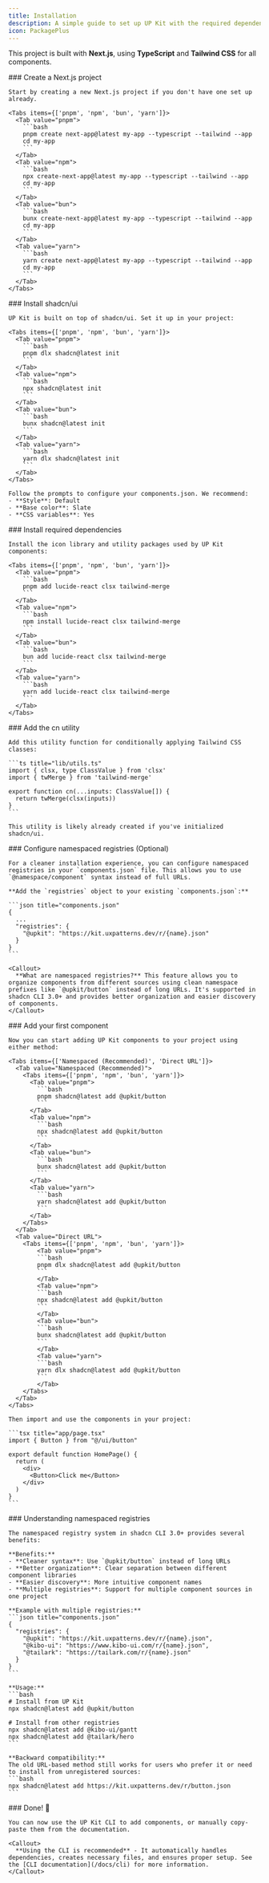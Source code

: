 ```yaml
---
title: Installation
description: A simple guide to set up UP Kit with the required dependencies and structure
icon: PackagePlus
---
```



This project is built with **Next.js**, using **TypeScript** and **Tailwind CSS** for all components.

<Steps>
  <Step>
    ### Create a Next.js project

    Start by creating a new Next.js project if you don't have one set up already.

    <Tabs items={['pnpm', 'npm', 'bun', 'yarn']}>
      <Tab value="pnpm">
        ```bash
        pnpm create next-app@latest my-app --typescript --tailwind --app
        cd my-app
        ```
      </Tab>
      <Tab value="npm">
        ```bash
        npx create-next-app@latest my-app --typescript --tailwind --app
        cd my-app
        ```
      </Tab>
      <Tab value="bun">
        ```bash
        bunx create-next-app@latest my-app --typescript --tailwind --app
        cd my-app
        ```
      </Tab>
      <Tab value="yarn">
        ```bash
        yarn create next-app@latest my-app --typescript --tailwind --app
        cd my-app
        ```
      </Tab>
    </Tabs>
  </Step>

  <Step>
    ### Install shadcn/ui

    UP Kit is built on top of shadcn/ui. Set it up in your project:

    <Tabs items={['pnpm', 'npm', 'bun', 'yarn']}>
      <Tab value="pnpm">
        ```bash
        pnpm dlx shadcn@latest init
        ```
      </Tab>
      <Tab value="npm">
        ```bash
        npx shadcn@latest init
        ```
      </Tab>
      <Tab value="bun">
        ```bash
        bunx shadcn@latest init
        ```
      </Tab>
      <Tab value="yarn">
        ```bash
        yarn dlx shadcn@latest init
        ```
      </Tab>
    </Tabs>

    Follow the prompts to configure your components.json. We recommend:
    - **Style**: Default
    - **Base color**: Slate
    - **CSS variables**: Yes
  </Step>

  <Step>
    ### Install required dependencies

    Install the icon library and utility packages used by UP Kit components:

    <Tabs items={['pnpm', 'npm', 'bun', 'yarn']}>
      <Tab value="pnpm">
        ```bash
        pnpm add lucide-react clsx tailwind-merge
        ```
      </Tab>
      <Tab value="npm">
        ```bash
        npm install lucide-react clsx tailwind-merge
        ```
      </Tab>
      <Tab value="bun">
        ```bash
        bun add lucide-react clsx tailwind-merge
        ```
      </Tab>
      <Tab value="yarn">
        ```bash
        yarn add lucide-react clsx tailwind-merge
        ```
      </Tab>
    </Tabs>
  </Step>

  <Step>
    ### Add the cn utility

    Add this utility function for conditionally applying Tailwind CSS classes:

    ```ts title="lib/utils.ts"
    import { clsx, type ClassValue } from 'clsx'
    import { twMerge } from 'tailwind-merge'

    export function cn(...inputs: ClassValue[]) {
      return twMerge(clsx(inputs))
    }
    ```

    This utility is likely already created if you've initialized shadcn/ui.
  </Step>

  <Step>
    ### Configure namespaced registries (Optional)

    For a cleaner installation experience, you can configure namespaced registries in your `components.json` file. This allows you to use `@namespace/component` syntax instead of full URLs.

    **Add the `registries` object to your existing `components.json`:**

    ```json title="components.json"
    {
      ...
      "registries": {
        "@upkit": "https://kit.uxpatterns.dev/r/{name}.json"
      }
    }
    ```

    <Callout>
      **What are namespaced registries?** This feature allows you to organize components from different sources using clean namespace prefixes like `@upkit/button` instead of long URLs. It's supported in shadcn CLI 3.0+ and provides better organization and easier discovery of components.
    </Callout>
  </Step>

  <Step>
    ### Add your first component

    Now you can start adding UP Kit components to your project using either method:

    <Tabs items={['Namespaced (Recommended)', 'Direct URL']}>
      <Tab value="Namespaced (Recommended)">
        <Tabs items={['pnpm', 'npm', 'bun', 'yarn']}>
          <Tab value="pnpm">
            ```bash
            pnpm shadcn@latest add @upkit/button
            ```
          </Tab>
          <Tab value="npm">
            ```bash
            npx shadcn@latest add @upkit/button
            ```
          </Tab>
          <Tab value="bun">
            ```bash
            bunx shadcn@latest add @upkit/button
            ```
          </Tab>
          <Tab value="yarn">
            ```bash
            yarn shadcn@latest add @upkit/button
            ```
          </Tab>
        </Tabs>
      </Tab>
      <Tab value="Direct URL">
        <Tabs items={['pnpm', 'npm', 'bun', 'yarn']}>
            <Tab value="pnpm">
            ```bash
            pnpm dlx shadcn@latest add @upkit/button
            ```
            </Tab>
            <Tab value="npm">
            ```bash
            npx shadcn@latest add @upkit/button
            ```
            </Tab>
            <Tab value="bun">
            ```bash
            bunx shadcn@latest add @upkit/button
            ```
            </Tab>
            <Tab value="yarn">
            ```bash
            yarn dlx shadcn@latest add @upkit/button
            ```
            </Tab>
        </Tabs>
      </Tab>
    </Tabs>

    Then import and use the components in your project:

    ```tsx title="app/page.tsx"
    import { Button } from "@/ui/button"

    export default function HomePage() {
      return (
        <div>
          <Button>Click me</Button>
        </div>
      )
    }
    ```
  </Step>

  <Step>
    ### Understanding namespaced registries

    The namespaced registry system in shadcn CLI 3.0+ provides several benefits:

    **Benefits:**
    - **Cleaner syntax**: Use `@upkit/button` instead of long URLs
    - **Better organization**: Clear separation between different component libraries
    - **Easier discovery**: More intuitive component names
    - **Multiple registries**: Support for multiple component sources in one project

    **Example with multiple registries:**
    ```json title="components.json"
    {
      "registries": {
        "@upkit": "https://kit.uxpatterns.dev/r/{name}.json",
        "@kibo-ui": "https://www.kibo-ui.com/r/{name}.json",
        "@tailark": "https://tailark.com/r/{name}.json"
      }
    }
    ```

    **Usage:**
    ```bash
    # Install from UP Kit
    npx shadcn@latest add @upkit/button

    # Install from other registries
    npx shadcn@latest add @kibo-ui/gantt
    npx shadcn@latest add @tailark/hero
    ```

    **Backward compatibility:**
    The old URL-based method still works for users who prefer it or need to install from unregistered sources:
    ```bash
    npx shadcn@latest add https://kit.uxpatterns.dev/r/button.json
    ```
  </Step>

  <Step>
    ### Done! 🎉

    You can now use the UP Kit CLI to add components, or manually copy-paste them from the documentation.

    <Callout>
      **Using the CLI is recommended** - It automatically handles dependencies, creates necessary files, and ensures proper setup. See the [CLI documentation](/docs/cli) for more information.
    </Callout>
  </Step>
</Steps>
